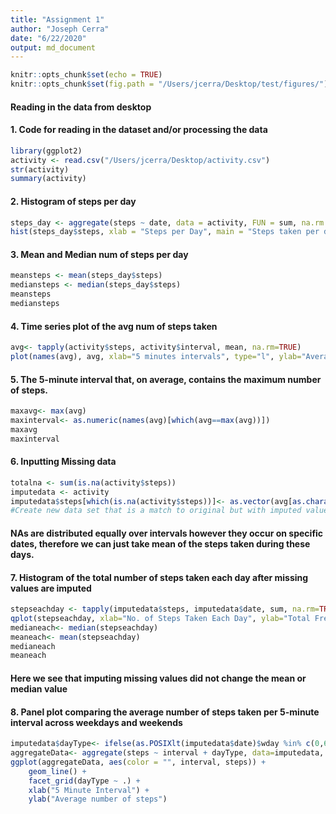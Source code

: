 ```yaml
---
title: "Assignment 1"
author: "Joseph Cerra"
date: "6/22/2020"
output: md_document
---
```


```r
knitr::opts_chunk$set(echo = TRUE)
knitr::opts_chunk$set(fig.path = "/Users/jcerra/Desktop/test/figures/")
```

#### Reading in the data from desktop
#### 1. Code for reading in the dataset and/or processing the data

```r
library(ggplot2)
activity <- read.csv("/Users/jcerra/Desktop/activity.csv")
str(activity)
summary(activity)
```

#### 2. Histogram of steps per day
```r
steps_day <- aggregate(steps ~ date, data = activity, FUN = sum, na.rm = TRUE)
hist(steps_day$steps, xlab = "Steps per Day", main = "Steps taken per day", col = "blue")
```

#### 3. Mean and Median num of steps per day

```r
meansteps <- mean(steps_day$steps)
mediansteps <- median(steps_day$steps)
meansteps
mediansteps
```

#### 4. Time series plot of the avg num of steps taken

```r
avg<- tapply(activity$steps, activity$interval, mean, na.rm=TRUE)
plot(names(avg), avg, xlab="5 minutes intervals", type="l", ylab="Average number of steps")
```

#### 5. The 5-minute interval that, on average, contains the maximum number of steps.

```r
maxavg<- max(avg)
maxinterval<- as.numeric(names(avg)[which(avg==max(avg))])
maxavg
maxinterval
```

#### 6. Inputting Missing data

```r
totalna <- sum(is.na(activity$steps))
imputedata <- activity
imputedata$steps[which(is.na(activity$steps))]<- as.vector(avg[as.character(activity[which(is.na(activity$steps)),3])])
#Create new data set that is a match to original but with imputed values
```

#### NAs are distributed equally over intervals however they occur on specific dates, therefore we can just take mean of the steps taken during these days.

#### 7. Histogram of the total number of steps taken each day after missing values are imputed

```r
stepseachday <- tapply(imputedata$steps, imputedata$date, sum, na.rm=TRUE)
qplot(stepseachday, xlab="No. of Steps Taken Each Day", ylab="Total Frequency", binwidth=500)
medianeach<- median(stepseachday)
meaneach<- mean(stepseachday)
medianeach
meaneach
```

#### Here we see that imputing missing values did not change the mean or median value

#### 8. Panel plot comparing the average number of steps taken per 5-minute interval across weekdays and weekends

```r
imputedata$dayType<- ifelse(as.POSIXlt(imputedata$date)$wday %in% c(0,6), "weekends","weekdays")
aggregateData<- aggregate(steps ~ interval + dayType, data=imputedata, mean)
ggplot(aggregateData, aes(color = "", interval, steps)) + 
    geom_line() +
    facet_grid(dayType ~ .) +
    xlab("5 Minute Interval") + 
    ylab("Average number of steps")
```
